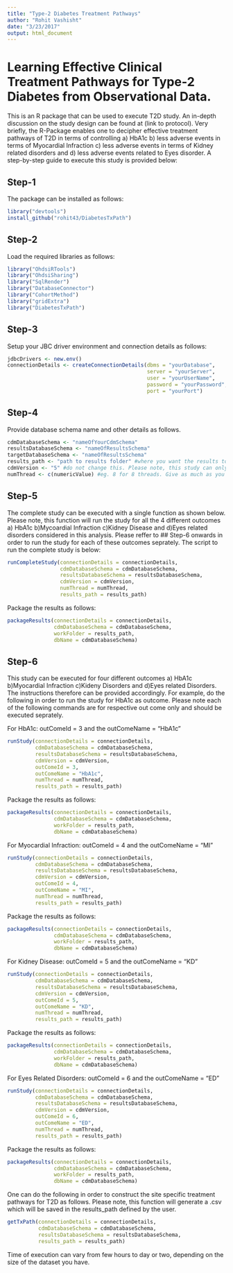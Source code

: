 ```yaml
---
title: "Type-2 Diabetes Treatment Pathways"
author: "Rohit Vashisht"
date: "3/23/2017"
output: html_document
---
```

# Learning Effective Clinical Treatment Pathways for Type-2 Diabetes from Observational Data.
This is an R package that can be used to execute T2D study. An in-depth discussion on the study design can be found at (link to protocol). Very briefly, the R-Package enables one to decipher effective treatment pathways of T2D in terms of controlling a) HbA1c b) less adverse events in terms of Myocardial Infraction c) less adverse events in terms of Kidney related disorders and d) less adverse events related to Eyes disorder. A step-by-step guide to execute this study is provided below: 

## Step-1
The package can be installed as follows:
```r
library("devtools")
install_github("rohit43/DiabetesTxPath")
```

## Step-2
Load the required libraries as follows:

```r
library("OhdsiRTools")
library("OhdsiSharing")
library("SqlRender")
library("DatabaseConnector")
library("CohortMethod")
library("gridExtra")
library("DiabetesTxPath")
```
## Step-3
Setup your JBC driver environment and connection details as follows:
```r
jdbcDrivers <- new.env()
connectionDetails <- createConnectionDetails(dbms = "yourDatabase", 
                                             server = "yourServer",
                                             user = "yourUserName", 
                                             password = "yourPassword",
                                             port = "yourPort")
```

## Step-4
Provide database schema name and other details as follows.

```r
cdmDatabaseSchema <- "nameOfYourCdmSchema"
resultsDatabaseSchema <- "nameOfResultsSchema"
targetDatabaseSchema <- "nameOfResultsSchema"
results_path <- "path to results folder" #where you want the results to be saved.
cdmVersion <- "5" #do not change this. Please note, this study can only be executed on CDMV5
numThread <- c(numericValue) #eg. 8 for 8 threads. Give as much as you can :) 
```

## Step-5
The complete study can be executed with a single function as shown below. Please note, this function will run the study for all the 4 different outcomes a) HbA1c b)Mycoardial Infraction c)Kidney Disease and d)Eyes related disorders considered in this analysis. Please reffer to ## Step-6 onwards in order to run the study for each of these outcomes seprately. The script to run the complete study is below:

```r
runCompleteStudy(connectionDetails = connectionDetails,
                 cdmDatabaseSchema = cdmDatabaseSchema,
                 resultsDatabaseSchema = resultsDatabaseSchema,
                 cdmVersion = cdmVersion,
                 numThread = numThread,
                 results_path = results_path)
```

Package the results as follows:
```r
packageResults(connectionDetails = connectionDetails, 
               cdmDatabaseSchema = cdmDatabaseSchema, 
               workFolder = results_path, 
               dbName = cdmDatabaseSchema)
```

## Step-6
This study can be executed for four different outcomes a) HbA1c b)Myocardial Infraction c)Kideny Disorders and d)Eyes related Disorders. The instructions therefore can be provided accordingly. For example, do the following in order to run the study for HbA1c as outcome. Please note each of the following commands are for respective out come only and should be executed seprately.

For HbA1c: outComeId = 3 and the outComeName = "HbA1c"
```r
runStudy(connectionDetails = connectionDetails,
         cdmDatabaseSchema = cdmDatabaseSchema, 
         resultsDatabaseSchema = resultsDatabaseSchema, 
         cdmVersion = cdmVersion, 
         outComeId = 3, 
         outComeName = "HbA1c",
         numThread = numThread,
         results_path = results_path)
```
Package the results as follows:
```r
packageResults(connectionDetails = connectionDetails, 
               cdmDatabaseSchema = cdmDatabaseSchema, 
               workFolder = results_path, 
               dbName = cdmDatabaseSchema)
```

For Myocardial Infraction: outComeId = 4 and the outComeName = "MI"
```r
runStudy(connectionDetails = connectionDetails,
         cdmDatabaseSchema = cdmDatabaseSchema, 
         resultsDatabaseSchema = resultsDatabaseSchema, 
         cdmVersion = cdmVersion, 
         outComeId = 4, 
         outComeName = "MI",
         numThread = numThread,
         results_path = results_path)
```
Package the results as follows:
```r
packageResults(connectionDetails = connectionDetails, 
               cdmDatabaseSchema = cdmDatabaseSchema, 
               workFolder = results_path, 
               dbName = cdmDatabaseSchema)
```

For Kidney Disease: outComeId = 5 and the outComeName = "KD"
```r
runStudy(connectionDetails = connectionDetails,
         cdmDatabaseSchema = cdmDatabaseSchema, 
         resultsDatabaseSchema = resultsDatabaseSchema, 
         cdmVersion = cdmVersion, 
         outComeId = 5, 
         outComeName = "KD",
         numThread = numThread,
         results_path = results_path)
```
Package the results as follows:
```r
packageResults(connectionDetails = connectionDetails, 
               cdmDatabaseSchema = cdmDatabaseSchema, 
               workFolder = results_path, 
               dbName = cdmDatabaseSchema)
```

For Eyes Related Disorders: outComeId = 6 and the outComeName = "ED"
```r
runStudy(connectionDetails = connectionDetails,
         cdmDatabaseSchema = cdmDatabaseSchema, 
         resultsDatabaseSchema = resultsDatabaseSchema, 
         cdmVersion = cdmVersion, 
         outComeId = 6, 
         outComeName = "ED",
         numThread = numThread,
         results_path = results_path)
```
Package the results as follows:
```r
packageResults(connectionDetails = connectionDetails, 
               cdmDatabaseSchema = cdmDatabaseSchema, 
               workFolder = results_path, 
               dbName = cdmDatabaseSchema)
```
One can do the following in order to construct the site specific treatment pathways for T2D as follows. Please note, this function will generate a .csv which will be saved in the results_path defined by the user.
```r
getTxPath(connectionDetails = connectionDetails,
          cdmDatabaseSchema = cdmDatabaseSchema, 
          resultsDatabaseSchema = resultsDatabaseSchema, 
          results_path = results_path)
```


Time of execution can vary from few hours to day or two, depending on the size of the dataset you have. 

